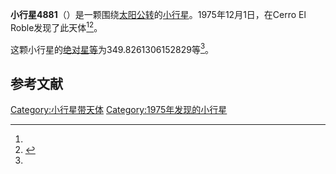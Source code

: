 {{Infobox planet
| bgcolour = #FFFFC0
| name = 4881 Robmackintosh
| symbol = 
| image = 
| caption = 
| discovery = yes
| discovery_ref = 
| discoverer = {{link-en|卡洛斯·托雷斯|Carlos Torres (astronomer)}}
| discovery_site = [[Cerro_El_Roble|Cerro El Roble]] 
| discovered = 1975年12月1日
| designations = yes
| mp_name = 
| named_after = 
| alt_names = 1975 XJ/ 1987 BF2
| mp_category = [[主带小行星|主带小行星]]
| orbit_ref = <ref name="a">[http://ssd.jpl.nasa.gov/sbdb.cgi?sstr=4881 4881 Robmackintosh] {{Wayback|url=http://ssd.jpl.nasa.gov/sbdb.cgi?sstr=4881 |date=20201124010954 }}，小行星數據庫瀏覽器（JPL Small-Body Database Browser）－[[美国国家航空航天局|美国国家航空航天局]]喷气推进实验室</ref>
| epoch = 2456400.5 (2013年4月18日更新)
| aphelion = {{convert|2.419310292949049|AU|km|3|abbr=on|lk=out}}
| perihelion = {{convert|2.209508773712902|AU|km|3|abbr=on}}
| semimajor = {{convert|2.314409533330975|AU|km|3|abbr=on}}
| eccentricity = 0.045325064
| period = 1286.052628 [[日|日]]<br />3.52[[儒略年|儒略年]]
| avg_speed = 
| inclination = 8.077885735358091
| asc_node = 141.2949030212752
| mean_anomaly = 
| arg_peri = 349.8261306152829
| satellites = 
| physical_characteristics = yes
| dimensions = 
| mass = 
| density = 
| surface_grav = 
| escape_velocity = 
| sidereal_day = 
| axial_tilt = 
| pole_ecliptic_lat = 
| pole_ecliptic_lon = 
| albedo = 
| temperatures= 
| temp_name1 = 
| mean_temp_1 = 
| max_temp_1 = 
| temp_name2 = 
| max_temp_2 = 
| spectral_type = 
| abs_magnitude = 349.8261306152829
}}

'''小行星4881'''（{{lang-en|4881 Robmackintosh}}）是一颗围绕[[太阳|太阳]][[公转|公转]]的[[小行星|小行星]]。1975年12月1日，{{link-en|卡洛斯·托雷斯|Carlos Torres (astronomer)}}在Cerro El Roble发现了此天体<ref name="a" /><ref>{{cite news|title=小行星列表|url=http://cfa-www.harvard.edu/iau/lists/NumberedMPs.txt|accessdate=2013-07-08|newspaper=哈佛大学|archive-date=2008-05-17|archive-url=https://web.archive.org/web/20080517010638/http://cfa-www.harvard.edu/iau/lists/NumberedMPs.txt|dead-url=no}}</ref>。

这颗小行星的[[绝对星等|绝对星等]]为349.8261306152829等<ref name="a" />。

==参考文献==
{{reflist}}
{{Minor Planet Number|[[小行星4880|小行星4880]]|[[小行星4882|小行星4882]]}}

{{小天体}}

[[Category:小行星带天体|Category:小行星带天体]]
[[Category:1975年发现的小行星|Category:1975年发现的小行星]]

{{asteroid-stub}}